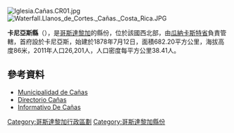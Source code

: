 [[Image:Iglesia.Cañas.CR01.jpg|right]]
[[Image:Waterfall.Llanos_de_Cortes._Cañas._Costa_Rica.JPG|thumb]]

{{Coord|10|25|32|N|85|5|38|W|display=title}}

'''卡尼亞斯縣'''（{{lang-es|Cantón de Cañas}}），是[[哥斯達黎加|哥斯達黎加]]的縣份，位於該國西北部，由[[瓜納卡斯特省|瓜納卡斯特省]]負責管轄，首府設於卡尼亞斯，始建於1878年7月12日，面積682.20平方公里，海拔高度86米，2011年人口26,201人，人口密度每平方公里38.41人。

==參考資料==
* [http://www.municanas.go.cr/index.php?option=com_content&view=category&layout=blog&id=50&Itemid=64 Municipalidad de Cañas] {{Wayback|url=http://www.municanas.go.cr/index.php?option=com_content&view=category&layout=blog&id=50&Itemid=64 |date=20190919213348 }}
* [https://web.archive.org/web/20170710002759/http://www.xn--caas-hqa.net/ Directorio Cañas]
* [http://cañas.info/ Informativo De Cañas]{{dead link|date=2017年11月 |bot=InternetArchiveBot |fix-attempted=yes }}

{{哥斯達黎加省份}}
[[Category:哥斯達黎加行政區劃|Category:哥斯達黎加行政區劃]]
[[Category:哥斯達黎加縣份|Category:哥斯達黎加縣份]]